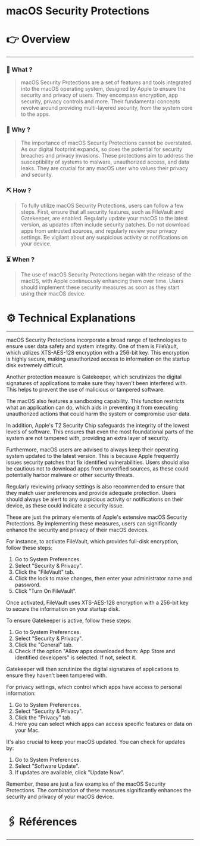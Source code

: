 # macOS Security Protections


# 👉 Overview

---

### 👀 What ?

> macOS Security Protections are a set of features and tools integrated into the macOS operating system, designed by Apple to ensure the security and privacy of users. They encompass encryption, app security, privacy controls and more. Their fundamental concepts revolve around providing multi-layered security, from the system core to the apps.
> 

### 🧐 Why ?

> The importance of macOS Security Protections cannot be overstated. As our digital footprint expands, so does the potential for security breaches and privacy invasions. These protections aim to address the susceptibility of systems to malware, unauthorized access, and data leaks. They are crucial for any macOS user who values their privacy and security.
> 

### ⛏️ How ?

> To fully utilize macOS Security Protections, users can follow a few steps. First, ensure that all security features, such as FileVault and Gatekeeper, are enabled. Regularly update your macOS to the latest version, as updates often include security patches. Do not download apps from untrusted sources, and regularly review your privacy settings. Be vigilant about any suspicious activity or notifications on your device.
> 

### ⏳ When ?

> The use of macOS Security Protections began with the release of the macOS, with Apple continuously enhancing them over time. Users should implement these security measures as soon as they start using their macOS device.
> 

# ⚙️ Technical Explanations

---

macOS Security Protections incorporate a broad range of technologies to ensure user data safety and system integrity. One of them is FileVault, which utilizes XTS-AES-128 encryption with a 256-bit key. This encryption is highly secure, making unauthorized access to information on the startup disk extremely difficult.

Another protection measure is Gatekeeper, which scrutinizes the digital signatures of applications to make sure they haven't been interfered with. This helps to prevent the use of malicious or tampered software.

The macOS also features a sandboxing capability. This function restricts what an application can do, which aids in preventing it from executing unauthorized actions that could harm the system or compromise user data.

In addition, Apple's T2 Security Chip safeguards the integrity of the lowest levels of software. This ensures that even the most foundational parts of the system are not tampered with, providing an extra layer of security.

Furthermore, macOS users are advised to always keep their operating system updated to the latest version. This is because Apple frequently issues security patches that fix identified vulnerabilities. Users should also be cautious not to download apps from unverified sources, as these could potentially harbor malware or other security threats.

Regularly reviewing privacy settings is also recommended to ensure that they match user preferences and provide adequate protection. Users should always be alert to any suspicious activity or notifications on their device, as these could indicate a security issue.

These are just the primary elements of Apple's extensive macOS Security Protections. By implementing these measures, users can significantly enhance the security and privacy of their macOS devices.

For instance, to activate FileVault, which provides full-disk encryption, follow these steps:

1. Go to System Preferences.
2. Select "Security & Privacy".
3. Click the "FileVault" tab.
4. Click the lock to make changes, then enter your administrator name and password.
5. Click "Turn On FileVault".

Once activated, FileVault uses XTS-AES-128 encryption with a 256-bit key to secure the information on your startup disk.

To ensure Gatekeeper is active, follow these steps:

1. Go to System Preferences.
2. Select "Security & Privacy".
3. Click the "General" tab.
4. Check if the option "Allow apps downloaded from: App Store and identified developers" is selected. If not, select it.

Gatekeeper will then scrutinize the digital signatures of applications to ensure they haven't been tampered with.

For privacy settings, which control which apps have access to personal information:

1. Go to System Preferences.
2. Select "Security & Privacy".
3. Click the "Privacy" tab.
4. Here you can select which apps can access specific features or data on your Mac.

It's also crucial to keep your macOS updated. You can check for updates by:

1. Go to System Preferences.
2. Select "Software Update".
3. If updates are available, click "Update Now".

Remember, these are just a few examples of the macOS Security Protections. The combination of these measures significantly enhances the security and privacy of your macOS device.

# 🖇️ Références

---